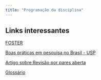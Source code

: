 ---
title: "Programação da disciplina"
---

## Links interessantes

[FOSTER](https://www.fosteropenscience.eu/foster-taxonomy/)

[Boas práticas em pesquisa no Brasil - USP](https://cienciaaberta.usp.br/boas-praticas-em-pesquisa/)

[Artigo sobre Revisão por pares aberta](https://f1000research.com/articles/6-588/v2)

[Glossário](https://www.ciencia-aberta.pt/glossario)
